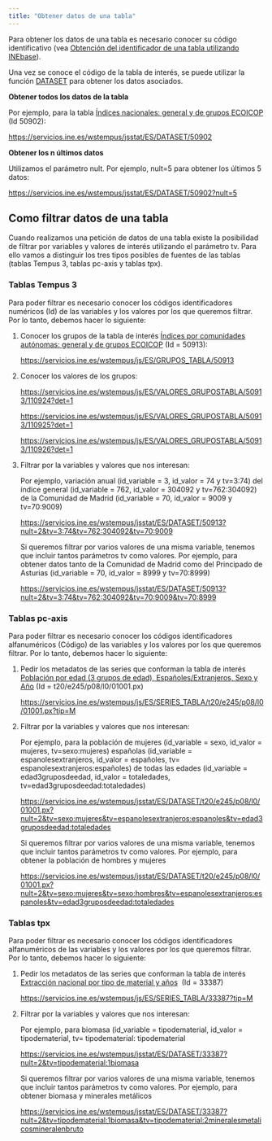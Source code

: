```yaml
---
title: "Obtener datos de una tabla"
---
```


Para obtener los datos de una tabla es necesario conocer su código identificativo (vea [Obtención del identificador de una tabla utilizando INEbase](codigos_identificadores.html#obtenci%C3%B3n-del-identificador-de-una-tabla-utilizando-inebase)).

Una vez se conoce el código de la tabla de interés, se puede utilizar la función [DATASET](referencia.html#dataset) para obtener los datos asociados.

**Obtener todos los datos de la tabla**

Por ejemplo, para la tabla [Índices nacionales: general y de grupos ECOICOP](https://www.ine.es/jaxiT3/Tabla.htm?t=50902) (Id 50902):

<https://servicios.ine.es/wstempus/jsstat/ES/DATASET/50902>

**Obtener los n últimos datos**

Utilizamos el parámetro nult. Por ejemplo, nult=5 para obtener los últimos 5 datos:

<https://servicios.ine.es/wstempus/jsstat/ES/DATASET/50902?nult=5>

## Como filtrar datos de una tabla

Cuando realizamos una petición de datos de una tabla existe la posibilidad de filtrar por variables y valores de interés utilizando el parámetro tv. Para ello vamos a distinguir los tres tipos posibles de fuentes de las tablas (tablas Tempus 3, tablas pc-axis y tablas tpx).

### Tablas Tempus 3

Para poder filtrar es necesario conocer los códigos identificadores numéricos (Id) de las variables y los valores por los que queremos filtrar. Por lo tanto, debemos hacer lo siguiente:

1.  Conocer los grupos de la tabla de interés [Índices por comunidades autónomas: general y de grupos ECOICOP](https://www.ine.es/jaxiT3/Tabla.htm?t=50913) (Id = 50913):

    <https://servicios.ine.es/wstempus/js/ES/GRUPOS_TABLA/50913>

2.  Conocer los valores de los grupos:

    <https://servicios.ine.es/wstempus/js/ES/VALORES_GRUPOSTABLA/50913/110924?det=1>

    <https://servicios.ine.es/wstempus/js/ES/VALORES_GRUPOSTABLA/50913/110925?det=1>

    <https://servicios.ine.es/wstempus/js/ES/VALORES_GRUPOSTABLA/50913/110926?det=1>

3.  Filtrar por la variables y valores que nos interesan:

    Por ejemplo, variación anual (id_variable = 3, id_valor = 74 y tv=3:74) del índice general (id_variable = 762, id_valor = 304092 y tv=762:304092) de la Comunidad de Madrid (id_variable = 70, id_valor = 9009 y tv=70:9009)

    <https://servicios.ine.es/wstempus/jsstat/ES/DATASET/50913?nult=2&tv=3:74&tv=762:304092&tv=70:9009>

    Si queremos filtrar por varios valores de una misma variable, tenemos que incluir tantos parámetros tv como valores. Por ejemplo, para obtener datos tanto de la Comunidad de Madrid como del Principado de Asturias (id_variable = 70, id_valor = 8999 y tv=70:8999)

    <https://servicios.ine.es/wstempus/jsstat/ES/DATASET/50913?nult=2&tv=3:74&tv=762:304092&tv=70:9009&tv=70:8999>

### Tablas pc-axis

Para poder filtrar es necesario conocer los códigos identificadores alfanuméricos (Código) de las variables y los valores por los que queremos filtrar. Por lo tanto, debemos hacer lo siguiente:

1.  Pedir los metadatos de las series que conforman la tabla de interés [Población por edad (3 grupos de edad), Españoles/Extranjeros, Sexo y Año](https://www.ine.es/jaxi/Tabla.htm?path=/t20/e245/p08/l0/&file=01001.px) (Id = t20/e245/p08/l0/01001.px)

    <https://servicios.ine.es/wstempus/js/ES/SERIES_TABLA/t20/e245/p08/l0/01001.px?tip=M>

2.  Filtrar por la variables y valores que nos interesan:

    Por ejemplo, para la población de mujeres (id_variable = sexo, id_valor = mujeres, tv=sexo:mujeres) españolas (id_variable = espanolesextranjeros, id_valor = españoles, tv= espanolesextranjeros:españoles) de todas las edades (id_variable = edad3gruposdeedad, id_valor = totaledades, tv=edad3gruposdeedad:totaledades)

    <https://servicios.ine.es/wstempus/jsstat/ES/DATASET/t20/e245/p08/l0/01001.px?nult=2&tv=sexo:mujeres&tv=espanolesextranjeros:espanoles&tv=edad3gruposdeedad:totaledades>

    Si queremos filtrar por varios valores de una misma variable, tenemos que incluir tantos parámetros tv como valores. Por ejemplo, para obtener la población de hombres y mujeres

    <https://servicios.ine.es/wstempus/jsstat/ES/DATASET/t20/e245/p08/l0/01001.px?nult=2&tv=sexo:mujeres&tv=sexo:hombres&tv=espanolesextranjeros:espanoles&tv=edad3gruposdeedad:totaledades>

### Tablas tpx

Para poder filtrar es necesario conocer los códigos identificadores alfanuméricos de las variables y los valores por los que queremos filtrar. Por lo tanto, debemos hacer lo siguiente:

1.  Pedir los metadatos de las series que conforman la tabla de interés [Extracción nacional por tipo de material y años](https://www.ine.es/jaxi/Tabla.htm?tpx=33387&L=0)  (Id = 33387)

    <https://servicios.ine.es/wstempus/js/ES/SERIES_TABLA/33387?tip=M>

2.  Filtrar por la variables y valores que nos interesan:

    Por ejemplo, para biomasa (id_variable = tipodematerial, id_valor = tipodematerial, tv= tipodematerial: tipodematerial

    <https://servicios.ine.es/wstempus/jsstat/ES/DATASET/33387?nult=2&tv=tipodematerial:1biomasa>

    Si queremos filtrar por varios valores de una misma variable, tenemos que incluir tantos parámetros tv como valores. Por ejemplo, para obtener biomasa y minerales metálicos

    <https://servicios.ine.es/wstempus/jsstat/ES/DATASET/33387?nult=2&tv=tipodematerial:1biomasa&tv=tipodematerial:2mineralesmetalicosmineralenbruto>

#### 

